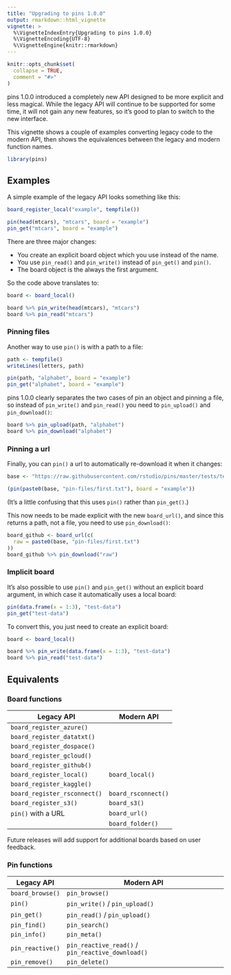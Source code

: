 ```yaml
---
title: "Upgrading to pins 1.0.0"
output: rmarkdown::html_vignette
vignette: >
  %\VignetteIndexEntry{Upgrading to pins 1.0.0}
  %\VignetteEncoding{UTF-8}
  %\VignetteEngine{knitr::rmarkdown}
---
```


```r
knitr::opts_chunk$set(
  collapse = TRUE,
  comment = "#>"
)
```

pins 1.0.0 introduced a completely new API designed to be more explicit and less magical.
While the legacy API will continue to be supported for some time, it will not gain any new features, so it's good to plan to switch to the new interface.

This vignette shows a couple of examples converting legacy code to the modern API, then shows the equivalences between the legacy and modern function names.

```r
library(pins)
```

## Examples

A simple example of the legacy API looks something like this:

```r
board_register_local("example", tempfile())

pin(head(mtcars), "mtcars", board = "example")
pin_get("mtcars", board = "example")
```

There are three major changes:

-   You create an explicit board object which you use instead of the name.
-   You use `pin_read()` and `pin_write()` instead of `pin_get()` and `pin()`.
-   The board object is the always the first argument.

So the code above translates to:

```r
board <- board_local()

board %>% pin_write(head(mtcars), "mtcars")
board %>% pin_read("mtcars")
```

### Pinning files

Another way to use `pin()` is with a path to a file:

```r
path <- tempfile()
writeLines(letters, path)

pin(path, "alphabet", board = "example")
pin_get("alphabet", board = "example")
```

pins 1.0.0 clearly separates the two cases of pin an object and pinning a file, so instead of `pin_write()` and `pin_read()` you need to `pin_upload()` and `pin_download()`:

```r
board %>% pin_upload(path, "alphabet")
board %>% pin_download("alphabet")
```

### Pinning a url

Finally, you can `pin()` a url to automatically re-download it when it changes:

```r
base <- "https://raw.githubusercontent.com/rstudio/pins/master/tests/testthat/"

(pin(paste0(base, "pin-files/first.txt"), board = "example"))
```

(It's a little confusing that this uses `pin()` rather than `pin_get()`.)

This now needs to be made explicit with the new `board_url()`, and since this returns a path, not a file, you need to use `pin_download()`:

```r
board_github <- board_url(c(
  raw = paste0(base, "pin-files/first.txt")
))
board_github %>% pin_download("raw")
```

### Implicit board

It's also possible to use `pin()` and `pin_get()` without an explicit board argument, in which case it automatically uses a local board:

```r
pin(data.frame(x = 1:3), "test-data")
pin_get("test-data")
```

To convert this, you just need to create an explicit board:

```r
board <- board_local()

board %>% pin_write(data.frame(x = 1:3), "test-data")
board %>% pin_read("test-data")
```

## Equivalents

### Board functions

| Legacy API                   | Modern API          |
|------------------------------|---------------------|
| `board_register_azure()`     |                     |
| `board_register_datatxt()`   |                     |
| `board_register_dospace()`   |                     |
| `board_register_gcloud()`    |                     |
| `board_register_github()`    |                     |
| `board_register_local()`     | `board_local()`     |
| `board_register_kaggle()`    |                     |
| `board_register_rsconnect()` | `board_rsconnect()` |
| `board_register_s3()`        | `board_s3()`        |
| `pin()` with a URL           | `board_url()`       |
|                              | `board_folder()`    |

Future releases will add support for additional boards based on user feedback.

### Pin functions

| Legacy API       | Modern API                                        |
|------------------|---------------------------------------------------|
| `board_browse()` | `pin_browse()`                                    |
| `pin()`          | `pin_write()` / `pin_upload()`                    |
| `pin_get()`      | `pin_read()` / `pin_upload()`                     |
| `pin_find()`     | `pin_search()`                                    |
| `pin_info()`     | `pin_meta()`                                      |
| `pin_reactive()` | `pin_reactive_read()` / `pin_reactive_download()` |
| `pin_remove()`   | `pin_delete()`                                    |
